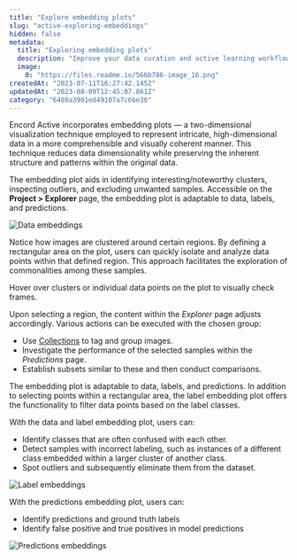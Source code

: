 ```yaml
---
title: "Explore embedding plots"
slug: "active-exploring-embeddings"
hidden: false
metadata: 
  title: "Exploring embedding plots"
  description: "Improve your data curation and active learning workflows with the Embeddings view. Visualize clusters and gain deeper data understanding. Optimize workflows."
  image: 
    0: "https://files.readme.io/566b786-image_16.png"
createdAt: "2023-07-11T16:27:42.145Z"
updatedAt: "2023-08-09T12:45:07.861Z"
category: "6480a3981ed49107a7c6be36"
---
```


Encord Active incorporates embedding plots — a two-dimensional visualization technique employed to represent intricate, high-dimensional data in a more comprehensible and visually coherent manner. This technique reduces data dimensionality while preserving the inherent structure and patterns within the original data.

The embedding plot aids in identifying interesting/noteworthy clusters, inspecting outliers, and excluding unwanted samples. Accessible on the **Project > Explorer** page, the embedding plot is adaptable to data, labels, and predictions.

![Data embeddings](https://storage.googleapis.com/docs-media.encord.com/static/img/active/active-embeddings-data.gif)

Notice how images are clustered around certain regions. By defining a rectangular area on the plot, users can quickly isolate and analyze data points within that defined region. This approach facilitates the exploration of commonalities among these samples.

Hover over clusters or individual data points on the plot to visually check frames.

Upon selecting a region, the content within the _Explorer_ page adjusts accordingly. Various actions can be executed with the chosen group:

- Use [Collections](/platform-documentation/Active/active-basics/active-collections) to tag and group images.
- Investigate the performance of the selected samples within the _Predictions_ page.
- Establish subsets similar to these and then conduct comparisons.

<Tip> The embedding plot is adaptable to data, labels, and predictions. In addition to selecting points within a rectangular area, the label embedding plot offers the functionality to filter data points based on the label classes.</Tip>


With the data and label embedding plot, users can:
- Identify classes that are often confused with each other.
- Detect samples with incorrect labeling, such as instances of a different class embedded within a larger cluster of another class.
- Spot outliers and subsequently eliminate them from the dataset.

![Label embeddings](https://storage.googleapis.com/docs-media.encord.com/static/img/active/active-embeddings-labels.gif)

With the predictions embedding plot, users can:

- Identify predictions and ground truth labels
- Identify false positive and true positives in model predictions

![Predictions embeddings](https://storage.googleapis.com/docs-media.encord.com/static/img/active/active-embeddings-predictions.gif)